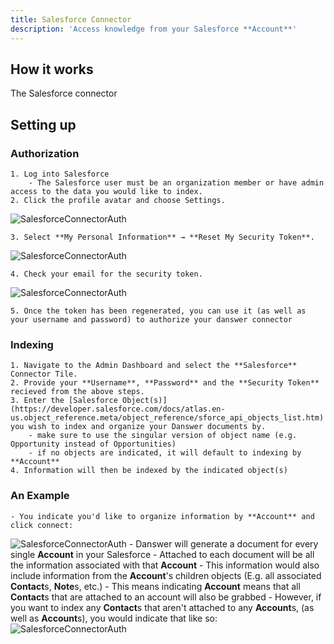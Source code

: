 ```yaml
---
title: Salesforce Connector
description: 'Access knowledge from your Salesforce **Account**'
---
```


## How it works
The Salesforce connector 

## Setting up
### Authorization
    1. Log into Salesforce
        - The Salesforce user must be an organization member or have admin access to the data you would like to index.
    2. Click the profile avatar and choose Settings.

![SalesforceConnectorAuth](/images/connectors/salesforce/salesforce_1.png)

    3. Select **My Personal Information** → **Reset My Security Token**.

![SalesforceConnectorAuth](/images/connectors/salesforce/salesforce_2.png)

    4. Check your email for the security token.

![SalesforceConnectorAuth](/images/connectors/salesforce/salesforce_3.png)

    5. Once the token has been regenerated, you can use it (as well as your username and password) to authorize your danswer connector

### Indexing
    1. Navigate to the Admin Dashboard and select the **Salesforce** Connector Tile.
    2. Provide your **Username**, **Password** and the **Security Token** recieved from the above steps.
    3. Enter the [Salesforce Object(s)](https://developer.salesforce.com/docs/atlas.en-us.object_reference.meta/object_reference/sforce_api_objects_list.htm) you wish to index and organize your Danswer documents by.
        - make sure to use the singular version of object name (e.g. Opportunity instead of Opportunities)
        - if no objects are indicated, it will default to indexing by **Account** 
    4. Information will then be indexed by the indicated object(s)
       
### An Example
    - You indicate you'd like to organize information by **Account** and click connect:
![SalesforceConnectorAuth](/images/connectors/salesforce/salesforce_4.png)
    - Danswer will generate a document for every single **Account** in your Salesforce
    - Attached to each document will be all the information associated with that **Account**
    - This information would also include information from the **Account**'s children objects (E.g. all associated **Contact**s, **Note**s, etc.)
    - This means indicating **Account** means that all **Contact**s that are attached to an account will also be grabbed
    - However, if you want to index any **Contact**s that aren't attached to any **Account**s, (as well as **Account**s), you would indicate that like so:
![SalesforceConnectorAuth](/images/connectors/salesforce/salesforce_5.png)


